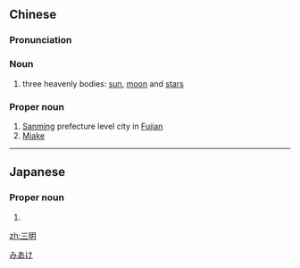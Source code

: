 ==Chinese==
{{zh-forms}}

===Pronunciation===
{{zh-pron
|m=sānmíng,Sānmíng
|c=saam1 ming4
|cat=n,pn
}}

===Noun===
{{zh-noun}}

# three heavenly bodies: [[sun]], [[moon]] and [[stars]]

===Proper noun===
{{zh-proper noun}}

# [[Sanming]] prefecture level city in [[Fujian]]
# [[Miake]] {{gloss|Japanese surname}}

----

==Japanese==
{{ja-kanjitab|み|あけ|yomi=kun}}

===Proper noun===
{{ja-pos|proper|みあけ}}

# {{surname|lang=ja}}

[[Category:Japanese surnames|みあけ]]

[[zh:三明]]